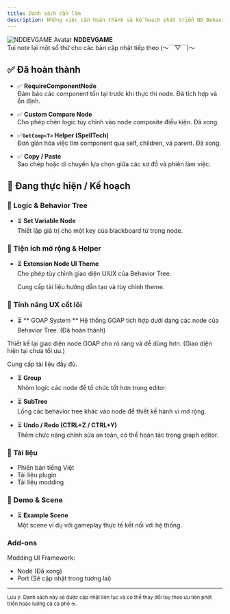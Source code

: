 ```yaml
---
title: Danh sách cần làm
description: Những việc cần hoàn thành và kế hoạch phát triển ND_BehaviorTree
---
```


<div style={{
  border: '2px solid var(--sl-color-red-high)',
  borderRadius: '0.5rem',
  padding: '1rem',
  margin: '2rem 0',
  backgroundColor: 'var(--sl-color-red-low)'
}}>
  <div style={{ display: 'flex', alignItems: 'center', gap: '1rem', marginBottom: '0.5rem' }}>
    <img 
      src="https://avatars.githubusercontent.com/u/111946313?v=4" 
      alt="NDDEVGAME Avatar" 
      style={{ width: '64px', height: '64px', borderRadius: '50%' }} 
    />
    <strong style={{ fontSize: '1.2rem' }}>NDDEVGAME</strong>
  </div>
  <div style={{ paddingLeft: 'calc(64px + 1rem)' }}>
    Tui note lại một số thứ cho các bản cập nhật tiếp theo (～￣▽￣)～
  </div>
</div>

## ✅ Đã hoàn thành

- ✅ **RequireComponentNode**  
  Đảm bảo các component tồn tại trước khi thực thi node. Đã tích hợp và ổn định.

- ✅ **Custom Compare Node**  
  Cho phép chèn logic tùy chỉnh vào node composite điều kiện. Đã xong.
- ✅**`GetComp<T>` Helper (SpellTech)**  
  Đơn giản hóa việc tìm component qua self, children, và parent. Đã xong.
- ✅ **Copy / Paste**  
  Sao chép hoặc di chuyển lựa chọn giữa các sơ đồ và phiên làm việc.

## 🚧 Đang thực hiện / Kế hoạch

### 🧠 Logic & Behavior Tree

- ⏳ **Set Variable Node**  
  Thiết lập giá trị cho một key của blackboard từ trong node.

### 🧰 Tiện ích mở rộng & Helper

- ⏳ **Extension Node UI Theme**  
  Cho phép tùy chỉnh giao diện UIUX của Behavior Tree.

  Cung cấp tài liệu hướng dẫn tạo và tùy chỉnh theme.

### 🔧 Tính năng UX cốt lõi

-  ⏳ ** GOAP System **
  Hệ thống GOAP tích hợp dưới dạng các node của Behavior Tree. (Đã hoàn thành)

  Thiết kế lại giao diện node GOAP cho rõ ràng và dễ dùng hơn. (Giao diện hiện tại chưa tối ưu.)
  
  Cung cấp tài liệu đầy đủ.

- ⏳ **Group**  
  Nhóm logic các node để tổ chức tốt hơn trong editor.

- ⏳ **SubTree**  
  Lồng các behavior tree khác vào node để thiết kế hành vi mở rộng.

- ⏳ **Undo / Redo (CTRL+Z / CTRL+Y)**  
  Thêm chức năng chỉnh sửa an toàn, có thể hoàn tác trong graph editor.
 
### 📖 Tài liệu

- Phiên bản tiếng Việt
- Tài liệu plugin
- Tài liệu modding

### 🧪 Demo & Scene

- ⏳ **Example Scene**  
  Một scene ví dụ với gameplay thực tế kết nối với hệ thống.

### Add-ons
  Modding UI Framework: 
  - Node (Đã xong)
  - Port (Sẽ cập nhật trong tương lai)

---

<small>Lưu ý: Danh sách này sẽ được cập nhật liên tục và có thể thay đổi tùy theo ưu tiên phát triển hoặc lượng cà cà phê ☕.</small>